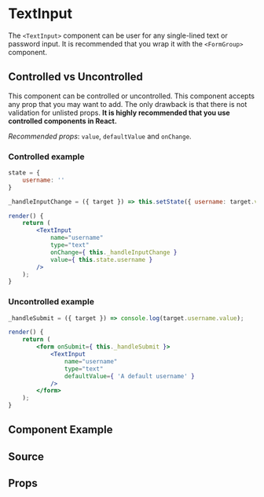 
# TextInput

The `<TextInput>` component can be user for any single-lined text or password input. It is recommended that you wrap it with the `<FormGroup>` component.

## Controlled vs Uncontrolled

This component can be controlled or uncontrolled. This component accepts any prop that you may want to add. The only drawback is that there is not validation for unlisted props. **It is highly recommended that you use controlled components in React.**

_Recommended props_: `value`, `defaultValue` and `onChange`.

### Controlled example

```jsx
state = {
    username: ''
}

_handleInputChange = ({ target }) => this.setState({ username: target.value });

render() {
    return (
        <TextInput
            name="username"
            type="text"
            onChange={ this._handleInputChange }
            value={ this.state.username }
        />
    );
}
```

### Uncontrolled example

```jsx
_handleSubmit = ({ target }) => console.log(target.username.value);

render() {
    return (
        <form onSubmit={ this._handleSubmit }>
            <TextInput
                name="username"
                type="text"
                defaultValue={ 'A default username' }
            />
        </form>
    );
}
```

## Component Example

<Story id="atoms-textinput--default" />

## Source

<Source id="atoms-textinput--default" />

## Props

<Props of={TextInput} />
